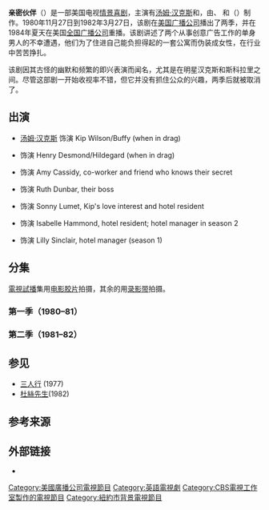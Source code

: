 {{Multiple issues|
{{Refimprove|time=2020-07-16T05:26:32+00:00}}
{{Overlinked|time=2020-07-16T05:26:32+00:00}}
}}
{{Infobox television
| name = 亲密伙伴
| num_episodes = 37
| first_aired = {{Start date|1980|11|27}}
| network = [[美国广播公司|美国广播公司]]
| distributor = {{tsl|en|CBS Television Distribution||}}
| company = {{tsl|en|Miller-Boyett Productions||Miller-Milkis-Boyett Productions}}<br>{{tsl|en|Paramount Television||}}
| runtime = 25分钟
| camera = [[多镜头模式|多镜头模式]]
| list_episodes = #分集
| num_seasons = 2
| eng_name = Bosom Buddies
| language = 英语
| country = 美国
| endtheme = "Shake Me Loose" (instrumental)
| opentheme = "{{tsl|en|My Life (Billy Joel song)||My Life}}" by [[比利·乔尔|比利·乔尔]] (original prints)<br>"Shake Me Loose" by {{tsl|en|Stephanie Mills||}} (syndicated prints)
| theme_music_composer = [[比利·乔尔|比利·乔尔]]
| starring = [[汤姆·汉克斯|汤姆·汉克斯]]<br>{{tsl|en|Peter Scolari||}}<br>{{tsl|en|Donna Dixon||}}<br>{{tsl|en|Holland Taylor||}}<br>{{tsl|en|Telma Hopkins||}}<br>{{tsl|en|Wendie Jo Sperber||}}<br>{{tsl|en|Lucille Benson||}} (1980–1981)
| creator = {{tsl|en|Chris Thompson (TV producer)||Chris Thompson}}<br>{{tsl|en|Miller-Boyett Productions||Thomas L. Miller<br>Robert L. Boyett}}
| image = 
| last_aired = {{End date|1982|3|27}}
}}

'''亲密伙伴'''（{{lang-en|Bosom Buddies}}）是一部美国电视[[情景喜剧|情景喜剧]]，主演有[[汤姆·汉克斯|汤姆·汉克斯]]和{{tsl|en|Peter Scolari||}}，由{{tsl|en|Robert L. Boyett||}}、{{tsl|en|Thomas L. Miller||}} 和{{tsl|en|Chris Thompson (TV producer)||Chris Thompson}}（{{tsl|en|Miller-Boyett Productions||Miller-Milkis-Boyett Productions}}）制作。1980年11月27日到1982年3月27日，该剧在[[美国广播公司|美国广播公司]]播出了两季，并在1984年夏天在美国[[全国广播公司|全国广播公司]]重播。该剧讲述了两个从事创意广告工作的单身男人的不幸遭遇，他们为了住进自己能负担得起的一套公寓而伪装成女性，在行业中苦苦挣扎。

该剧因其古怪的幽默和频繁的即兴表演而闻名，尤其是在明星汉克斯和斯科拉里之间。尽管这部剧一开始收视率不错，但它并没有抓住公众的兴趣，两季后就被取消了。

== 出演 ==

* [[汤姆·汉克斯|汤姆·汉克斯]] 饰演 Kip Wilson/Buffy (when in drag)
* {{tsl|en|Peter Scolari||}} 饰演 Henry Desmond/Hildegard (when in drag)
* {{tsl|en|Wendie Jo Sperber||}} 饰演 Amy Cassidy, co-worker and friend who knows their secret
* {{tsl|en|Holland Taylor||}} 饰演 Ruth Dunbar, their boss
* {{tsl|en|Donna Dixon||}} 饰演 Sonny Lumet, Kip's love interest and hotel resident
* {{tsl|en|Telma Hopkins||}} 饰演 Isabelle Hammond, hotel resident; hotel manager in season 2
* {{tsl|en|Lucille Benson||}} 饰演 Lilly Sinclair, hotel manager (season 1)

== 分集 ==
[[電視試播|電視試播]]集用[[电影胶片|电影胶片]]拍摄，其余的用[[录影带|录影带]]拍摄。

{{Series overview|caption=|color1=#FFA500|link1=#Season 1 (1980–81)|episodes1=19|start1={{Start date|1980|11|27}}|end1={{End date|1981|4|30}}|color2=#32CD32|link2=#Season 2 (1981–82)|episodes2=18|start2={{Start date|1981|10|8}}|end2={{End date|1982|3|25}}}}

=== 第一季（1980–81） ===
{{Episode table|background=#FFA500|overall=7|season=7|title=26|director=20|writer=25|airdate=15|episodes={{Episode list
 | EpisodeNumber=1
 | EpisodeNumber2=1
 | Title=Pilot
 | DirectedBy={{tsl|en|Joel Zwick||}}
 | WrittenBy={{tsl|en|Chris Thompson (TV producer)||Chris Thompson}}
 | OriginalAirDate={{Start date|1980|11|27}}
 | LineColor=ffa500
}}
{{Episode list
 | EpisodeNumber=2
 | EpisodeNumber2=2
 | Title=My Brother, My Sister, Myself
 | DirectedBy=Chris Thompson & Don Van Atta
 | WrittenBy=Chris Thompson
 | OriginalAirDate={{Start date|1980|12|4}}
 | LineColor=ffa500
}}
{{Episode list
 | EpisodeNumber=3
 | EpisodeNumber2=3
 | Title=Loathe Thy Neighbor
 | DirectedBy={{tsl|en|Herbert Kenwith||}}
 | WrittenBy={{tsl|en|Howard Gewirtz||}} & Ian Praiser
 | OriginalAirDate={{Start date|1980|12|11}}
 | LineColor=ffa500
}}
{{Episode list
 | EpisodeNumber=4
 | EpisodeNumber2=4
 | Title=Macho Man
 | DirectedBy=Chris Thompson & Don Van Atta
 | WrittenBy=Lenny Ripps
 | OriginalAirDate={{Start date|1980|12|18}}
 | LineColor=ffa500
}}
{{Episode list
 | EpisodeNumber=5
 | EpisodeNumber2=5
 | Title=What Price Glory?
 | DirectedBy={{tsl|en|John Bowab||}}
 | WrittenBy=Roger Garrett
 | OriginalAirDate={{Start date|1981|1|1}}
 | LineColor=ffa500
}}
{{Episode list
 | EpisodeNumber=6
 | EpisodeNumber2=6
 | Title=Kip and Sonny's Date
 | DirectedBy=John Bowab
 | WrittenBy=Chris Thompson
 | OriginalAirDate={{Start date|1981|1|8}}
 | LineColor=ffa500
}}
{{Episode list
 | EpisodeNumber=7
 | EpisodeNumber2=7
 | Title= Beauty and the Beasts
 | DirectedBy={{tsl|en|Will Mackenzie||}}
 | WrittenBy=Howard Gewirtz & Ian Praiser
 | OriginalAirDate={{Start date|1981|1|15}}
 | LineColor=ffa500
}}
{{Episode list
 | EpisodeNumber=8
 | EpisodeNumber2=8
 | Title=Revenge
 | DirectedBy={{tsl|en|John Tracy (director)||John Tracy}}
 | WrittenBy=Lenny Ripps
 | OriginalAirDate={{Start date|1981|1|22}}
 | LineColor=ffa500
}}
{{Episode list
 | EpisodeNumber=9
 | EpisodeNumber2=9
 | Title=Amy's Career
 | DirectedBy=John Tracy
 | WrittenBy=David Chambers & Jack Carrerow
 | OriginalAirDate={{Start date|1981|1|29}}
 | LineColor=ffa500
}}
{{Episode list
 | EpisodeNumber=10
 | EpisodeNumber2=10
 | Title=Gotta Dance
 | DirectedBy=Will Mackenzie
 | WrittenBy=David Lerner & Bruce Ferber
 | OriginalAirDate={{Start date|1981|2|5}}
 | LineColor=ffa500
}}
{{Episode list
 | EpisodeNumber=11
 | EpisodeNumber2=11
 | Title=Sonny Boy
 | DirectedBy=Chris Thompson & Don Van Atta
 | WrittenBy=Lenny Ripps
 | OriginalAirDate={{Start date|1981|2|12}}
 | LineColor=ffa500
}}
{{Episode list
 | EpisodeNumber=12
 | EpisodeNumber2=12
 | Title= How Great Thou Art
 | DirectedBy=Will Mackenzie
 | WrittenBy=David Lerner & Bruce Ferber
 | OriginalAirDate={{Start date|1981|2|19}}
 | LineColor=ffa500
}}
{{Episode list
 | EpisodeNumber=13
 | EpisodeNumber2=13
 | Title=Kip Quits
 | DirectedBy=John Bowab
 | WrittenBy=Chris Thompson
 | OriginalAirDate={{Start date|1981|2|26}}
 | LineColor=ffa500
}}
{{Episode list
 | EpisodeNumber=14
 | EpisodeNumber2=14
 | Title=Only the Lonely
 | DirectedBy=Tom Trbovich
 | WrittenBy=David Chambers & Jack Carrerow
 | OriginalAirDate={{Start date|1981|3|12}}
 | LineColor=ffa500
}}
{{Episode list
 | EpisodeNumber=15
 | EpisodeNumber2=15
 | Title=The Re-Write
 | DirectedBy=Will Mackenzie
 | WrittenBy={{StoryTeleplay|s=Chris Thompson |t=Howard Gewirtz & Ian Praiser}}
 | OriginalAirDate={{Start date|1981|3|19}}
 | LineColor=ffa500
}}
{{Episode list
 | EpisodeNumber=16
 | EpisodeNumber2=16
 | Title=The Show Must Go On
 | DirectedBy=Will Mackenzie
 | WrittenBy=Howard Gewirtz & Ian Praiser
 | OriginalAirDate={{Start date|1981|3|26}}
 | LineColor=ffa500
}}
{{Episode list
 | EpisodeNumber=17
 | EpisodeNumber2=17
 | Title=The Hospital
 | DirectedBy=Will Mackenzie
 | WrittenBy=David Chambers & Jack Carrerow
 | OriginalAirDate={{Start date|1981|4|2}}
 | LineColor=ffa500
}}
{{Episode list
 | EpisodeNumber=18
 | EpisodeNumber2=18
 | Title=Best Friends
 | DirectedBy=Chris Thompson & Don Van Atta
 | WrittenBy=Chris Thompson
 | OriginalAirDate={{Start date|1981|4|9}}
 | LineColor=ffa500
}}
{{Episode list
 | EpisodeNumber=19
 | EpisodeNumber2=19
 | Title=Cahoots
 | DirectedBy=Will Mackenzie
 | WrittenBy=David Chambers & Jack Carrerow
 | OriginalAirDate={{Start date|1981|4|30}}
 | LineColor=ffa500
}}}}

=== 第二季（1981–82） ===
{{Episode table|background=#32CD32|overall=7|season=7|title=26|director=20|writer=25|airdate=15|episodes={{Episode list
 | EpisodeNumber=20
 | EpisodeNumber2=1
 | Title=The Truth and Other Lies
 | DirectedBy={{tsl|en|Joel Zwick||}}
 | WrittenBy=Lenny Ripps
 | OriginalAirDate={{Start date|1981|10|8}}
 | LineColor=32cd32
}}
{{Episode list
 | EpisodeNumber=21
 | EpisodeNumber2=2
 | Title=There's No Business...
 | DirectedBy=Joel Zwick
 | WrittenBy={{tsl|en|Chris Thompson (TV producer)||Chris Thompson}}
 | OriginalAirDate={{Start date|1981|10|15}}
 | LineColor=32cd32
}}
{{Episode list
 | EpisodeNumber=22
 | EpisodeNumber2=3
 | Title=The Reunion
 | DirectedBy=Joel Zwick
 | WrittenBy=Gary H. Miller
 | OriginalAirDate={{Start date|1981|10|22}}
 | LineColor=32cd32
}}
{{Episode list
 | EpisodeNumber=23
 | EpisodeNumber2=4
 | Title=One For You, One For Me
 | DirectedBy=Joel Zwick
 | WrittenBy=Jack Carrerow
 | OriginalAirDate={{Start date|1981|11|27}}
 | LineColor=32cd32
}}
{{Episode list
 | EpisodeNumber=24
 | EpisodeNumber2=5
 | Title=The Road To Monte Carlo
 | DirectedBy=Joel Zwick
 | WrittenBy=Gary H. Miller
 | OriginalAirDate={{Start date|1981|12|4}}
 | LineColor=32cd32
}}
{{Episode list
 | EpisodeNumber=25
 | EpisodeNumber2=6
 | Title=WaterBalloonGate
 | DirectedBy=Joel Zwick
 | WrittenBy=David Chambers
 | OriginalAirDate={{Start date|1981|12|11}}
 | LineColor=32cd32
}}
{{Episode list
 | EpisodeNumber=26
 | EpisodeNumber2=7
 | Title=All You Need is Love
 | DirectedBy=Joel Zwick
 | WrittenBy=Terry Hart
 | OriginalAirDate={{Start date|1981|12|18}}
 | LineColor=32cd32
}}
{{Episode list
 | EpisodeNumber=27
 | EpisodeNumber2=8
 | Title=Other Than That, She's a Wonderful Person
 | DirectedBy=Joel Zwick
 | WrittenBy=Stu Silver
 | OriginalAirDate={{Start date|1981|12|25}}
 | LineColor=32cd32
}}
{{Episode list
 | EpisodeNumber=28
 | EpisodeNumber2=9
 | Title=The Slightly Illustrated Man
 | DirectedBy=Joel Zwick
 | WrittenBy=Chris Thompson
 | OriginalAirDate={{Start date|1982|1|8}}
 | LineColor=32cd32
}}
{{Episode list
 | EpisodeNumber=29
 | EpisodeNumber2=10
 | Title=The Two Percent Solution
 | DirectedBy=Joel Zwick
 | WrittenBy=David Chambers & Jack Carrerow
 | OriginalAirDate={{Start date|1982|1|15}}
 | LineColor=32cd32
}}
{{Episode list
 | EpisodeNumber=30
 | EpisodeNumber2=11
 | Title=Cablevision
 | DirectedBy=Joel Zwick
 | WrittenBy={{tsl|en|Jeff Franklin||}}
 | OriginalAirDate={{Start date|1982|1|22}}
 | LineColor=32cd32
}}
{{Episode list
 | EpisodeNumber=31
 | EpisodeNumber2=12
 | Title= The Grandfather
 | DirectedBy=Joel Zwick
 | WrittenBy={{StoryTeleplay|s=Lenny Ripps & Gary H. Miller |t=Jeff Franklin & Terry Hart}}
 | OriginalAirDate={{Start date|1982|2|4}}
 | LineColor=32cd32
}}
{{Episode list
 | EpisodeNumber=32
 | EpisodeNumber2=13
 | Title=Kip off the Old Block
 | DirectedBy=Joel Zwick
 | WrittenBy=Lenny Ripps
 | OriginalAirDate={{Start date|1982|2|11}}
 | LineColor=32cd32
}}
{{Episode list
 | EpisodeNumber=33
 | EpisodeNumber2=14
 | Title=Hildy's Dirt Nap
 | DirectedBy=Joel Zwick
 | WrittenBy={{StoryTeleplay|s=David Chambers |t=Jack Carrerow & Gary H. Miller}}
 | OriginalAirDate={{Start date|1982|2|18}}
 | LineColor=32cd32
}}
{{Episode list
 | EpisodeNumber=34
 | EpisodeNumber2=15
 | Title=The Way Kip and Henry Were
 | DirectedBy=Joel Zwick
 | WrittenBy=Lenny Ripps & Terry Hart
 | OriginalAirDate={{Start date|1982|3|4}}
 | LineColor=32cd32
}}
{{Episode list
 | EpisodeNumber=35
 | EpisodeNumber2=16
 | Title=Who's On Thirst?
 | DirectedBy=Joel Zwick
 | WrittenBy=Terry Hart
 | OriginalAirDate={{Start date|1982|3|11}}
 | LineColor=32cd32
}}
{{Episode list
 | EpisodeNumber=36
 | EpisodeNumber2=17
 | Title=Not With My Sister, You Pig
 | DirectedBy=Chris Thompson & Don Van Atta
 | WrittenBy=Chris Thompson
 | OriginalAirDate={{Start date|1982|3|18}}
 | LineColor=32cd32
}}
{{Episode list
 | EpisodeNumber=37
 | EpisodeNumber2=18
 | Title=Not the Last Picture Show
 | DirectedBy=Joel Zwick
 | WrittenBy=Lenny Ripps
 | OriginalAirDate={{Start date|1982|3|25}}
 | LineColor=32cd32
}}}}

== 参见 ==
* [[三人行|三人行]] (1977)
* [[杜絲先生|杜絲先生]](1982)

== 参考来源 ==
{{Reflist}}

== 外部链接 ==
* {{IMDb title|id=0080202}}

{{DEFAULTSORT:Bosom Buddies}}
[[Category:美國廣播公司電視節目|Category:美國廣播公司電視節目]]
[[Category:英語電視劇|Category:英語電視劇]]
[[Category:CBS電視工作室製作的電視節目|Category:CBS電視工作室製作的電視節目]]
[[Category:紐約市背景電視節目|Category:紐約市背景電視節目]]